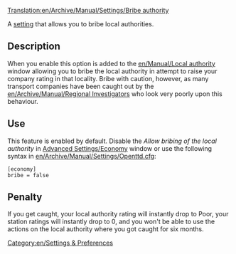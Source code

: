 [[Translation:en/Archive/Manual/Settings/Bribe authority]]


A [[en/Archive/Manual/Settings/Advanced Settings|setting]] that allows you to bribe local authorities.

== Description ==
When you enable this option is added to the [[en/Manual/Local authority]] window allowing you to bribe the local authority in attempt to raise your company rating in that locality. Bribe with caution, however, as many transport companies have been caught out by the [[en/Archive/Manual/Regional Investigator]]s who look very poorly upon this behaviour. {{en/Note|You can not bribe local authorities to raise your company rating above 'Excellent'}}

== Use ==
This feature is enabled by default. Disable the ''Allow bribing of the local authority'' in [[en/Archive/Manual/Settings/Advanced Settings/Economy#allow-bribing-of-the-local-authority|Advanced Settings/Economy]] window or use the following syntax in [[en/Archive/Manual/Settings/Openttd.cfg]]:
<pre>[economy]
bribe = false</pre>

== Penalty ==
If you get caught, your local authority rating will instantly drop to Poor, your station ratings will instantly drop to 0, and you won't be able to use the actions on the local authority where you got caught for six months. 

[[Category:en/Settings & Preferences]]